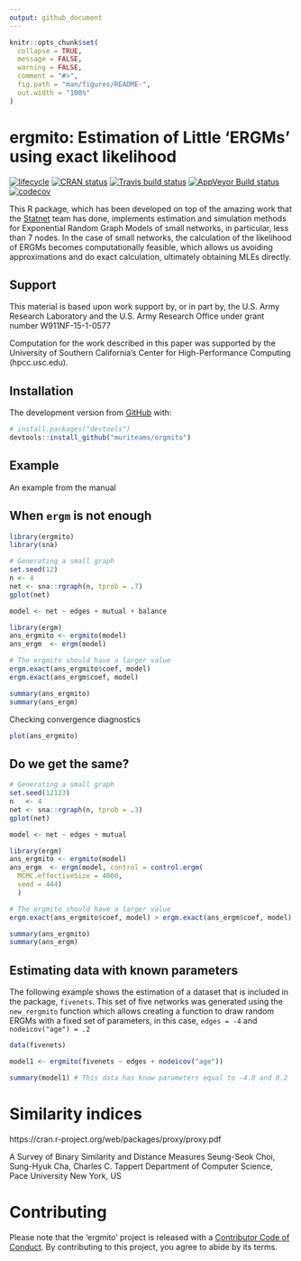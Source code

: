 ```yaml
---
output: github_document
---
```


<!-- README.md is generated from README.Rmd. Please edit that file -->

```r
knitr::opts_chunk$set(
  collapse = TRUE,
  message = FALSE,
  warning = FALSE,
  comment = "#>",
  fig.path = "man/figures/README-",
  out.width = "100%"
)
```
# ergmito: Estimation of Little 'ERGMs' using exact likelihood

[![lifecycle](https://img.shields.io/badge/lifecycle-experimental-orange.svg)](https://www.tidyverse.org/lifecycle/#experimental) 
[![CRAN status](https://www.r-pkg.org/badges/version/ergmito)](https://cran.r-project.org/package=ergmito)
[![Travis build status](https://travis-ci.org/muriteams/ergmito.svg?branch=master)](https://travis-ci.org/muriteams/ergmito)
[![AppVeyor Build status](https://ci.appveyor.com/api/projects/status/nl1irakr2g6y6w03?svg=true)](https://ci.appveyor.com/project/gvegayon/ergmito)
[![codecov](https://codecov.io/gh/muriteams/ergmito/branch/master/graph/badge.svg)](https://codecov.io/gh/muriteams/ergmito)

This R package, which has been developed on top of the amazing work that the
[Statnet](https://github.com/statnet) team has done, implements estimation and
simulation methods for Exponential Random Graph Models of small networks, in
particular, less than 7 nodes. In the case of small networks, the calculation
of the likelihood of ERGMs becomes computationally feasible, which allows us
avoiding approximations and do exact calculation, ultimately obtaining MLEs
directly.


## Support

This material is based upon work support by, or in part by, the U.S.
Army Research Laboratory and the U.S. Army Research Office under
grant number W911NF-15-1-0577

Computation for the work described in this paper was supported by
the University of Southern California's Center for High-Performance
Computing (hpcc.usc.edu).


## Installation

The development version from [GitHub](https://github.com/) with:

``` r
# install.packages("devtools")
devtools::install_github("muriteams/ergmito")
```
## Example

An example from the manual

## When `ergm` is not enough

```r
library(ergmito)
library(sna)

# Generating a small graph
set.seed(12)
n <- 4
net <- sna::rgraph(n, tprob = .7)
gplot(net)
```

```r
model <- net ~ edges + mutual + balance

library(ergm)
ans_ergmito <- ergmito(model)
ans_ergm  <- ergm(model)

# The ergmito should have a larger value
ergm.exact(ans_ergmito$coef, model)
ergm.exact(ans_ergm$coef, model)

summary(ans_ergmito)
summary(ans_ergm)
```

Checking convergence diagnostics

```r
plot(ans_ergmito)
```


## Do we get the same?

```r
# Generating a small graph
set.seed(12123)
n   <- 4
net <- sna::rgraph(n, tprob = .3)
gplot(net)
```

```r
model <- net ~ edges + mutual

library(ergm)
ans_ergmito <- ergmito(model)
ans_ergm  <- ergm(model, control = control.ergm(
  MCMC.effectiveSize = 4000,
  seed = 444)
  )

# The ergmito should have a larger value
ergm.exact(ans_ergmito$coef, model) > ergm.exact(ans_ergm$coef, model)

summary(ans_ergmito)
summary(ans_ergm)
```

## Estimating data with known parameters

The following example shows the estimation of a dataset that is included in the package,
`fivenets`. This set of five networks was generated using the `new_rergmito` function
which allows creating a function to draw random ERGMs with a fixed set of parameters,
in this case, `edges = -4` and `nodeicov("age") = .2`

```r
data(fivenets)

model1 <- ergmito(fivenets ~ edges + nodeicov("age"))

summary(model1) # This data has know parameters equal to -4.0 and 0.2
```


# Similarity indices

https://cran.r-project.org/web/packages/proxy/proxy.pdf

A Survey of Binary Similarity and Distance Measures
Seung-Seok Choi, Sung-Hyuk Cha, Charles C. Tappert
Department of Computer Science, Pace University
New York, US

# Contributing

Please note that the 'ergmito' project is released with a [Contributor Code of Conduct](CODE_OF_CONDUCT.md). By contributing to this project, you agree to abide by its terms.
